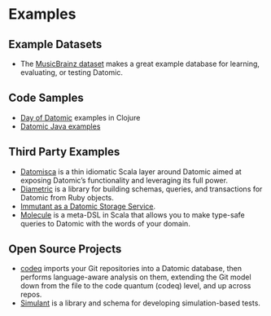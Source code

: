 Examples
========

Example Datasets
----------------

- The [MusicBrainz dataset](https://github.com/Datomic/mbrainz-sample) makes a great example database for learning, evaluating, or testing Datomic.





Code Samples
------------

- [Day of Datomic](https://github.com/Datomic/day-of-datomic) examples in Clojure
- [Datomic Java examples](https://github.com/Datomic/datomic-java-examples)





Third Party Examples
--------------------

- [Datomisca](https://github.com/dwhjames/datomisca) is a thin idiomatic Scala layer around Datomic aimed at exposing Datomic’s functionality and leveraging its full power.
- [Diametric](https://github.com/relevance/diametric) is a library for building schemas, queries, and transactions for Datomic from Ruby objects.
- [Immutant as a Datomic Storage Service](http://immutant.org/news/2013/10/28/hotrod-datomic/).
- [Molecule](https://www.scalamolecule.org/) is a meta-DSL in Scala that allows you to make type-safe queries to Datomic with the words of your domain.





Open Source Projects
--------------------

- [codeq](https://blog.datomic.com/2012/10/codeq.html) imports your Git repositories into a Datomic database, then performs language-aware analysis on them, extending the Git model down from the file to the code quantum (codeq) level, and up across repos.
- [Simulant](https://github.com/Datomic/simulant) is a library and schema for developing simulation-based tests.